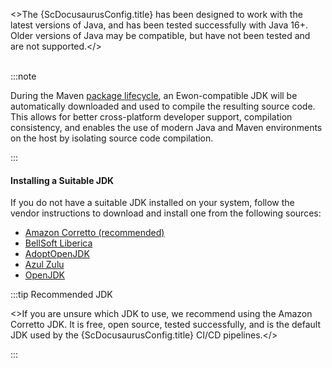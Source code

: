 
<>The {ScDocusaurusConfig.title} has been designed to work with the latest versions of Java, and has
been tested successfully with Java 16+. Older versions of Java may be compatible, but have not been
tested and are not supported.</><br/><br/>

:::note

During the Maven [package lifecycle](#package-lifecycle), an Ewon-compatible JDK will be
automatically downloaded and used to compile the resulting source code. This allows for better
cross-platform developer support, compilation consistency, and enables the use of modern Java and
Maven environments on the host by isolating source code compilation.

:::

#### Installing a Suitable JDK

If you do not have a suitable JDK installed on your system, follow the vendor instructions to
download and install one from the following sources:

- [Amazon Corretto (recommended)](https://aws.amazon.com/corretto/)
- [BellSoft Liberica](https://bell-sw.com/pages/downloads/)
- [AdoptOpenJDK](https://adoptopenjdk.net/)
- [Azul Zulu](https://www.azul.com/downloads/zulu-community/)
- [OpenJDK](https://openjdk.java.net/)

:::tip Recommended JDK

<>If you are unsure which JDK to use, we recommend using the Amazon Corretto JDK. It is free, open
source, tested successfully, and is the default JDK used by the {ScDocusaurusConfig.title} CI/CD
pipelines.</>

:::
